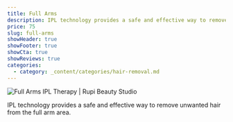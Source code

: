 ```yaml
---
title: Full Arms
description: IPL technology provides a safe and effective way to remove unwanted hair from the full arm area.
price: 75
slug: full-arms
showHeader: true
showFooter: true
showCta: true
showReviews: true
categories:
  - category: _content/categories/hair-removal.md
---
```


![Full Arms IPL Therapy | Rupi Beauty Studio](/uploads/services/ipl-therapy.webp 'Full Arms IPL Therapy  | Rupi Beauty Studio')

IPL technology provides a safe and effective way to remove unwanted hair from the full arm area.
